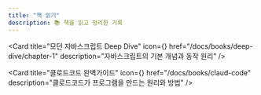 ```yaml
---
title: "책 읽기"
description: 📚 책을 읽고 정리한 기록
---
```



<Cards className='mt-4'>

<Card
  title="모던 자바스크립트 Deep Dive"
  icon={<BookOpen />}
  href="/docs/books/deep-dive/chapter-1"
  description="자바스크립트의 기본 개념과 동작 원리"
/>

<Card
  title="클로드코드 완벽가이드"
  icon={<BookOpen />}
  href="/docs/books/claud-code"
  description="클로드코드가 프로그램을 만드는 원리와 방법"
/>

</Cards>
